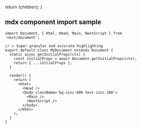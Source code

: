 
  return <MdxLayout>{children}</MdxLayout>;
}

## mdx component import sample

```tsx title="example.js" showLineNumbers
import Document, { Html, Head, Main, NextScript } from 'next/document';

// 🔥 Super granular and accurate highlighting
export default class MyDocument extends Document {
  static async getInitialProps(ctx) {
    const initialProps = await Document.getInitialProps(ctx);
    return { ...initialProps };
  }

  render() {
    return (
      <Html>
        <Head />
        <body className='bg-zinc-800 text-zinc-200'>
          <Main />
          <NextScript />
        </body>
      </Html>
    );
  }
}
```
